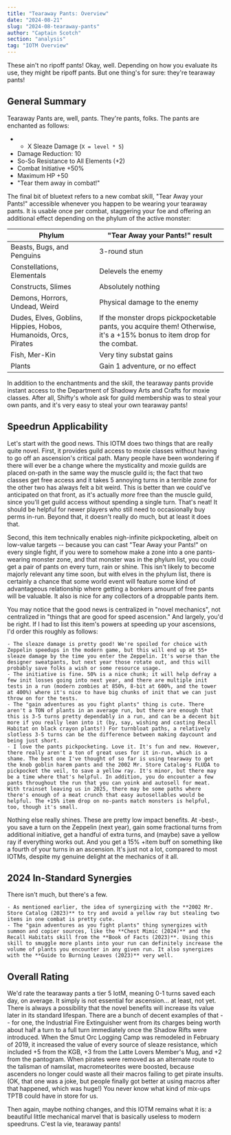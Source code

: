 ```yaml
---
title: "Tearaway Pants: Overview"
date: "2024-08-21"
slug: "2024-08-tearaway-pants"
author: "Captain Scotch"
section: "analysis"
tag: "IOTM Overview"
---
```

These ain't no ripoff pants! Okay, well. Depending on how you evaluate its use, they might be ripoff pants. But one thing's for sure: they're tearaway pants!

## General Summary

Tearaway Pants are, well, pants. They're pants, folks. The pants are enchanted as follows:

- + X Sleaze Damage (`X = level * 5`)
- Damage Reduction: 10
- So-So Resistance to All Elements (+2)
- Combat Initiative +50%
- Maximum HP +50
- "Tear them away in combat!"

The final bit of bluetext refers to a new combat skill, "Tear Away your Pants!" accessible whenever you happen to be wearing your tearaway pants. It is usable once per combat, staggering your foe and offering an additional effect depending on the phylum of the active monster:

| Phylum                 | "Tear Away your Pants!" result             |
| -------------------- | -------------------------------- |
| Beasts, Bugs, and Penguins | 3-round stun |
| Constellations, Elementals | Delevels the enemy |
| Constructs, Slimes | Absolutely nothing |
| Demons, Horrors, Undead, Weird | Physical damage to the enemy |
| Dudes, Elves, Goblins, Hippies, Hobos, Humanoids, Orcs, Pirates | If the monster drops pickpocketable pants, you acquire them! Otherwise, it's a +15% bonus to item drop for the combat. |
| Fish, Mer-Kin | Very tiny substat gains |
| Plants | Gain 1 adventure, or no effect |

In addition to the enchantments and the skill, the tearaway pants provide instant access to the Department of Shadowy Arts and Crafts for moxie classes. After all, Shifty's whole ask for guild membership was to steal your own pants, and it's very easy to steal your own tearaway pants!

## Speedrun Applicability

Let's start with the good news. This IOTM does two things that are really quite novel. First, it provides guild access to moxie classes without having to go off an ascension's critical path. Many people have been wondering if there will ever be a change where the mysticality and moxie guilds are placed on-path in the same way the muscle guild is; the fact that two classes get free access and it takes 5 annoying turns in a terrible zone for the other two has always felt a bit weird. This is better than we could've anticipated on that front, as it's actually *more* free than the muscle guild, since you'll get guild access without spending a single turn. That's neat! It should be helpful for newer players who still need to occasionally buy perms in-run. Beyond that, it doesn't really do much, but at least it does that.

Second, this item technically enables nigh-infinite pickpocketing, albeit on low-value targets -- because you can cast "Tear Away your Pants!" on every single fight, if you were to somehow make a zone into a one pants-wearing monster zone, and that monster was in the phylum list, you could get a pair of pants on every turn, rain or shine. This isn't likely to become majorly relevant any time soon, but with elves in the phylum list, there is certainly a chance that some world event will feature some kind of advantageous relationship where getting a bonkers amount of free pants will be valuable. It also is nice for any collectors of a droppable pants item.

You may notice that the good news is centralized in "novel mechanics", not centralized in "things that are good for speed ascension." And largely, you'd be right. If I had to list this item's powers at speeding up your ascensions, I'd order this roughly as follows:

    - The sleaze damage is pretty good! We're spoiled for choice with Zeppelin speedups in the modern game, but this will end up at 55+ sleaze damage by the time you enter the Zeppelin. It's worse than the designer sweatpants, but next year those rotate out, and this will probably save folks a wish or some resource usage.
    - The initiative is fine. 50% is a nice chunk; it will help defray a few init losses going into next year, and there are multiple init tests in a run (modern zombies at 850%, 8-bit at 600%, and the tower at 400%) where it's nice to have big chunks of init that we can just throw on for the tests.
    - The "gain adventures as you fight plants" thing is cute. There aren't a TON of plants in an average run, but there are enough that this is 3-5 turns pretty dependably in a run, and can be a decent bit more if you really lean into it (by, say, wishing and casting Recall Habitat on black crayon plants!) For turnbloat paths, a relatively slotless 3-5 turns can be the difference between making daycount and being just short.
    - I love the pants pickpocketing. Love it. It's fun and new. However, there really aren't a ton of great uses for it in-run, which is a shame. The best one I've thought of so far is using tearaway to get the knob goblin harem pants and the 2002 Mr. Store Catalog's FLUDA to pickpocket the veil, to save a yellow ray. It's minor, but there may be a time where that's helpful. In addition, you do encounter a few pants throughout the run that you can yoink and autosell for meat. With trainset leaving us in 2025, there may be some paths where there's enough of a meat crunch that easy autosellables would be helpful. The +15% item drop on no-pants match monsters is helpful, too, though it's small.

Nothing else really shines. These are pretty low impact benefits. At -best-, you save a turn on the Zeppelin (next year), gain some fractional turns from additional initiative, get a handful of extra turns, and (maybe) save a yellow ray if everything works out. And you get a 15% +item buff on something like a fourth of your turns in an ascension. It's just not a lot, compared to most IOTMs, despite my genuine delight at the mechanics of it all.

## 2024 In-Standard Synergies

There isn't much, but there's a few.

    - As mentioned earlier, the idea of synergizing with the **2002 Mr. Store Catalog (2023)** to try and avoid a yellow ray but stealing two items in one combat is pretty cute.
    - The "gain adventures as you fight plants" thing synergizes with summon and copier sources, like the **Chest Mimic (2024)** and the Recall Habitats skill from the **Book of Facts (2023)**. Using this skill to smuggle more plants into your run can definitely increase the volume of plants you encounter in any given run. It also synergizes with the **Guide to Burning Leaves (2023)** very well. 

## Overall Rating

We'd rate the tearaway pants a tier 5 IotM, meaning 0-1 turns saved each day, on average. It simply is not essential for ascension... at least, not yet. There is always a possibility that the novel benefits will increase its value later in its standard lifespan. There are a bunch of decent examples of that -- for one, the Industrial Fire Extinguisher went from its charges being worth about half a turn to a full turn immediately once the Shadow Rifts were introduced. When the Smut Orc Logging Camp was remodeled in February of 2019, it increased the value of every source of sleaze resistance, which included +5 from the KGB, +3 from the Latte Lovers Member's Mug, and +2 from the pantogram. When pirates were removed as an alternate route to the talisman of namsilat, macrometeorites were boosted, because ascenders no longer could waste all their macros failing to get pirate insults. (OK, that one was a joke, but people finally got better at using macros after that happened, which was huge!) You never know what kind of mix-ups TPTB could have in store for us.

Then again, maybe nothing changes, and this IOTM remains what it is: a beautiful little mechanical marvel that is basically useless to modern speedruns. C'est la vie, tearaway pants!